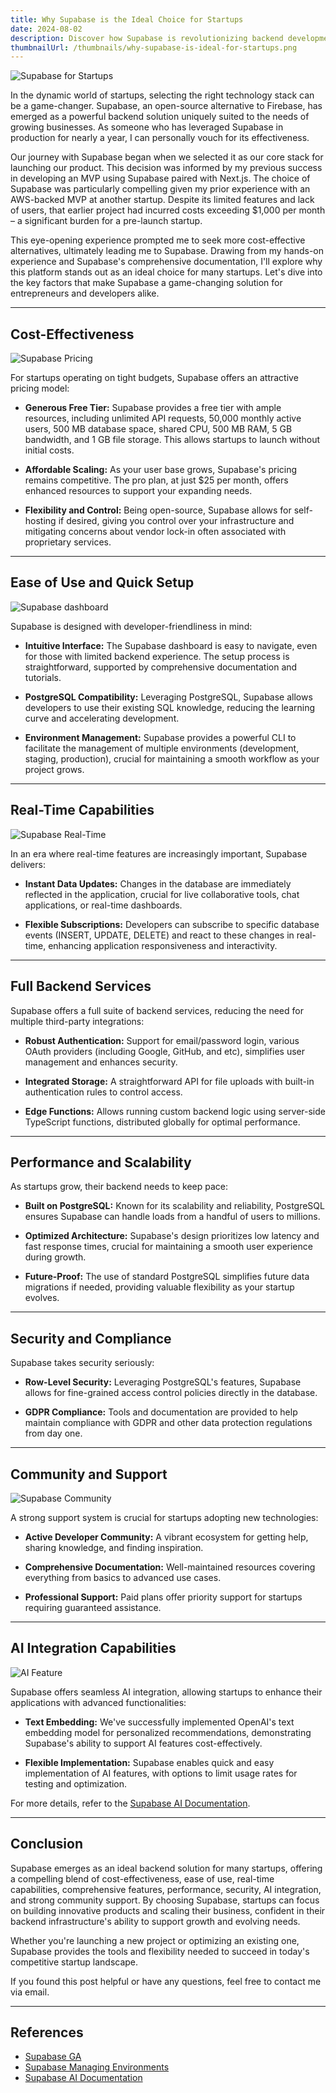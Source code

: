 ```yaml
---
title: Why Supabase is the Ideal Choice for Startups
date: 2024-08-02
description: Discover how Supabase is revolutionizing backend development for startups.
thumbnailUrl: /thumbnails/why-supabase-is-ideal-for-startups.png
---
```


![Supabase for Startups](/thumbnails/why-supabase-is-ideal-for-startups.png)

In the dynamic world of startups, selecting the right technology stack can be a game-changer. Supabase, an open-source alternative to Firebase, has emerged as a powerful backend solution uniquely suited to the needs of growing businesses. As someone who has leveraged Supabase in production for nearly a year, I can personally vouch for its effectiveness.

Our journey with Supabase began when we selected it as our core stack for launching our product. This decision was informed by my previous success in developing an MVP using Supabase paired with Next.js. The choice of Supabase was particularly compelling given my prior experience with an AWS-backed MVP at another startup. Despite its limited features and lack of users, that earlier project had incurred costs exceeding $1,000 per month – a significant burden for a pre-launch startup.

This eye-opening experience prompted me to seek more cost-effective alternatives, ultimately leading me to Supabase. Drawing from my hands-on experience and Supabase's comprehensive documentation, I'll explore why this platform stands out as an ideal choice for many startups. Let's dive into the key factors that make Supabase a game-changing solution for entrepreneurs and developers alike.

---

## Cost-Effectiveness

![Supabase Pricing](/posts/why-supabase-is-ideal-for-startups/supabase-pricing.png)

For startups operating on tight budgets, Supabase offers an attractive pricing model:

- **Generous Free Tier:** Supabase provides a free tier with ample resources, including unlimited API requests, 50,000 monthly active users, 500 MB database space, shared CPU, 500 MB RAM, 5 GB bandwidth, and 1 GB file storage. This allows startups to launch without initial costs.

- **Affordable Scaling:** As your user base grows, Supabase's pricing remains competitive. The pro plan, at just $25 per month, offers enhanced resources to support your expanding needs.

- **Flexibility and Control:** Being open-source, Supabase allows for self-hosting if desired, giving you control over your infrastructure and mitigating concerns about vendor lock-in often associated with proprietary services.

---

## Ease of Use and Quick Setup

![Supabase dashboard](/posts/why-supabase-is-ideal-for-startups/supabase-dashboard.png)

Supabase is designed with developer-friendliness in mind:

- **Intuitive Interface:** The Supabase dashboard is easy to navigate, even for those with limited backend experience. The setup process is straightforward, supported by comprehensive documentation and tutorials.

- **PostgreSQL Compatibility:** Leveraging PostgreSQL, Supabase allows developers to use their existing SQL knowledge, reducing the learning curve and accelerating development.

- **Environment Management:** Supabase provides a powerful CLI to facilitate the management of multiple environments (development, staging, production), crucial for maintaining a smooth workflow as your project grows.

---

## Real-Time Capabilities

![Supabase Real-Time](/posts/why-supabase-is-ideal-for-startups/realtime.png)

In an era where real-time features are increasingly important, Supabase delivers:

- **Instant Data Updates:** Changes in the database are immediately reflected in the application, crucial for live collaborative tools, chat applications, or real-time dashboards.

- **Flexible Subscriptions:** Developers can subscribe to specific database events (INSERT, UPDATE, DELETE) and react to these changes in real-time, enhancing application responsiveness and interactivity.

---

## Full Backend Services

Supabase offers a full suite of backend services, reducing the need for multiple third-party integrations:

- **Robust Authentication:** Support for email/password login, various OAuth providers (including Google, GitHub, and etc), simplifies user management and enhances security.

- **Integrated Storage:** A straightforward API for file uploads with built-in authentication rules to control access.

- **Edge Functions:** Allows running custom backend logic using server-side TypeScript functions, distributed globally for optimal performance.

---

## Performance and Scalability

As startups grow, their backend needs to keep pace:

- **Built on PostgreSQL:** Known for its scalability and reliability, PostgreSQL ensures Supabase can handle loads from a handful of users to millions.

- **Optimized Architecture:** Supabase's design prioritizes low latency and fast response times, crucial for maintaining a smooth user experience during growth.

- **Future-Proof:** The use of standard PostgreSQL simplifies future data migrations if needed, providing valuable flexibility as your startup evolves.

---

## Security and Compliance

Supabase takes security seriously:

- **Row-Level Security:** Leveraging PostgreSQL's features, Supabase allows for fine-grained access control policies directly in the database.

- **GDPR Compliance:** Tools and documentation are provided to help maintain compliance with GDPR and other data protection regulations from day one.

---

## Community and Support

![Supabase Community](/posts/why-supabase-is-ideal-for-startups/supabase-community.png)

A strong support system is crucial for startups adopting new technologies:

- **Active Developer Community:** A vibrant ecosystem for getting help, sharing knowledge, and finding inspiration.

- **Comprehensive Documentation:** Well-maintained resources covering everything from basics to advanced use cases.

- **Professional Support:** Paid plans offer priority support for startups requiring guaranteed assistance.

---

## AI Integration Capabilities

![AI Feature](/posts/why-supabase-is-ideal-for-startups/ai-feature.png)

Supabase offers seamless AI integration, allowing startups to enhance their applications with advanced functionalities:

- **Text Embedding:** We've successfully implemented OpenAI's text embedding model for personalized recommendations, demonstrating Supabase's ability to support AI features cost-effectively.

- **Flexible Implementation:** Supabase enables quick and easy implementation of AI features, with options to limit usage rates for testing and optimization.

For more details, refer to the [Supabase AI Documentation](https://supabase.com/docs/guides/ai).

---

## Conclusion

Supabase emerges as an ideal backend solution for many startups, offering a compelling blend of cost-effectiveness, ease of use, real-time capabilities, comprehensive features, performance, security, AI integration, and strong community support. By choosing Supabase, startups can focus on building innovative products and scaling their business, confident in their backend infrastructure's ability to support growth and evolving needs.

Whether you're launching a new project or optimizing an existing one, Supabase provides the tools and flexibility needed to succeed in today's competitive startup landscape.

If you found this post helpful or have any questions, feel free to contact me via email.

---

## References

- [Supabase GA](https://supabase.com/blog/supabase-is-now-generally-available)
- [Supabase Managing Environments](https://supabase.com/docs/guides/cli/managing-environments)
- [Supabase AI Documentation](https://supabase.com/docs/guides/ai)

